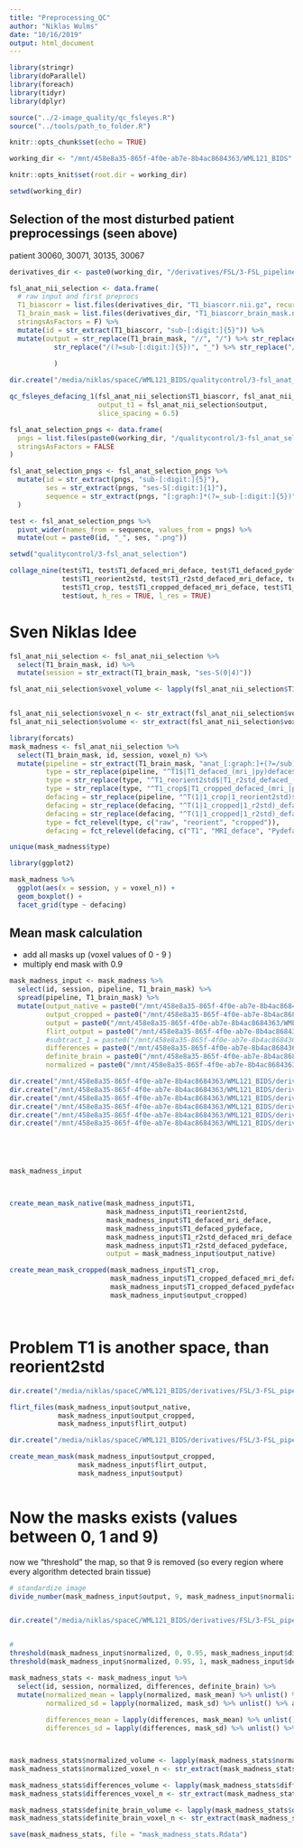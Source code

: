 ```yaml
---
title: "Preprocessing_QC"
author: "Niklas Wulms"
date: "10/16/2019"
output: html_document
---
```

```r
library(stringr)
library(doParallel)
library(foreach)
library(tidyr)
library(dplyr)

source("../2-image_quality/qc_fsleyes.R")
source("../tools/path_to_folder.R")

knitr::opts_chunk$set(echo = TRUE)

working_dir <- "/mnt/458e8a35-865f-4f0e-ab7e-8b4ac8684363/WML121_BIDS"

knitr::opts_knit$set(root.dir = working_dir)

setwd(working_dir)
```


## Selection of the most disturbed patient preprocessings (seen above)

patient 30060, 30071, 30135, 30067

```r

derivatives_dir <- paste0(working_dir, "/derivatives/FSL/3-FSL_pipeline/")

fsl_anat_nii_selection <- data.frame(
  # raw input and first preprocs
  T1_biascorr = list.files(derivatives_dir, "T1_biascorr.nii.gz", recursive = TRUE, full.names = TRUE),
  T1_brain_mask = list.files(derivatives_dir, "T1_biascorr_brain_mask.nii.gz", recursive = TRUE, full.names = TRUE),
  stringsAsFactors = F) %>%
  mutate(id = str_extract(T1_biascorr, "sub-[:digit:]{5}")) %>%
  mutate(output = str_replace(T1_brain_mask, "//", "/") %>% str_replace("derivatives/FSL/3-FSL_pipeline/", "qualitycontrol/3-fsl_anat_selection/") %>%
           str_replace("/(?=sub-[:digit:]{5})", "_") %>% str_replace("/(?=ses-S[:digit:]{1})", "_") %>% str_replace("/anat.anat/", "_") %>% str_replace("nii.gz", "png")
           
           )

```

```r
dir.create("/media/niklas/spaceC/WML121_BIDS/qualitycontrol/3-fsl_anat_selection")

qc_fsleyes_defacing_1(fsl_anat_nii_selection$T1_biascorr, fsl_anat_nii_selection$T1_brain_mask,
                      output_t1 = fsl_anat_nii_selection$output,
                      slice_spacing = 6.5)
```


```r
fsl_anat_selection_pngs <- data.frame(
  pngs = list.files(paste0(working_dir, "/qualitycontrol/3-fsl_anat_selection"), "png", recursive = TRUE, full.names = TRUE),
  stringsAsFactors = FALSE
)
```

```r
fsl_anat_selection_pngs <- fsl_anat_selection_pngs %>%
  mutate(id = str_extract(pngs, "sub-[:digit:]{5}"),
         ses = str_extract(pngs, "ses-S[:digit:]{1}"),
         sequence = str_extract(pngs, "[:graph:]*(?=_sub-[:digit:]{5})") %>% str_replace(paste0(working_dir, "/qualitycontrol/3-fsl_anat_selection/anat_"), "") %>% as.factor()
  )

test <- fsl_anat_selection_pngs %>%
  pivot_wider(names_from = sequence, values_from = pngs) %>%
  mutate(out = paste0(id, "_", ses, ".png"))
```


```r
setwd("qualitycontrol/3-fsl_anat_selection")

collage_nine(test$T1, test$T1_defaced_mri_deface, test$T1_defaced_pydeface,
             test$T1_reorient2std, test$T1_r2std_defaced_mri_deface, test$T1_r2std_defaced_pydeface,
             test$T1_crop, test$T1_cropped_defaced_mri_deface, test$T1_cropped_defaced_pydeface,
             test$out, h_res = TRUE, l_res = TRUE)
```


# Sven Niklas Idee

```r
fsl_anat_nii_selection <- fsl_anat_nii_selection %>%
  select(T1_brain_mask, id) %>%
  mutate(session = str_extract(T1_brain_mask, "ses-S(0|4)"))

fsl_anat_nii_selection$voxel_volume <- lapply(fsl_anat_nii_selection$T1_brain_mask, mask_volume)


fsl_anat_nii_selection$voxel_n <- str_extract(fsl_anat_nii_selection$voxel_volume, "^[:digit:]+(?= )") %>% as.numeric()
fsl_anat_nii_selection$volume <- str_extract(fsl_anat_nii_selection$voxel_volume, "(?<= )[:digit:]+\\.[:digit:]+") %>% as.numeric()

```


```r
library(forcats)
mask_madness <- fsl_anat_nii_selection %>%
  select(T1_brain_mask, id, session, voxel_n) %>%
  mutate(pipeline = str_extract(T1_brain_mask, "anat_[:graph:]+(?=/sub)") %>% str_replace("anat_", ""),
         type = str_replace(pipeline, "^T1$|T1_defaced_(mri_|py)deface$", "raw"),
         type = str_replace(type, "^T1_reorient2std$|T1_r2std_defaced_(mri_|py)deface$", "reorient"),
         type = str_replace(type, "^T1_crop$|T1_cropped_defaced_(mri_|py)deface$",  "cropped"),
         defacing = str_replace(pipeline, "^T(1|1_crop|1_reorient2std)$", "T1"),
         defacing = str_replace(defacing, "^T(1|1_cropped|1_r2std)_defaced_mri_deface$", "MRI_deface"),
         defacing = str_replace(defacing, "^T(1|1_cropped|1_r2std)_defaced_pydeface$", "Pydeface"),
         type = fct_relevel(type, c("raw", "reorient", "cropped")),
         defacing = fct_relevel(defacing, c("T1", "MRI_deface", "Pydeface"))) 

unique(mask_madness$type)
```



```r
library(ggplot2)

mask_madness %>%
  ggplot(aes(x = session, y = voxel_n)) +
  geom_boxplot() +
  facet_grid(type ~ defacing)
```

## Mean mask calculation

- add all masks up (voxel values of 0 - 9 )
- multiply end mask with 0.9


```r
mask_madness_input <- mask_madness %>% 
  select(id, session, pipeline, T1_brain_mask) %>%
  spread(pipeline, T1_brain_mask) %>%
  mutate(output_native = paste0("/mnt/458e8a35-865f-4f0e-ab7e-8b4ac8684363/WML121_BIDS/derivatives/FSL/3-FSL_pipeline//mean_masks/", id, "_", session, "_mean_mask_native.nii.gz"),
         output_cropped = paste0("/mnt/458e8a35-865f-4f0e-ab7e-8b4ac8684363/WML121_BIDS/derivatives/FSL/3-FSL_pipeline//mean_masks/", id, "_", session, "_mean_mask_cropped.nii.gz"),
         output = paste0("/mnt/458e8a35-865f-4f0e-ab7e-8b4ac8684363/WML121_BIDS/derivatives/FSL/3-FSL_pipeline//mean_masks/means/", id, "_", session, "_mean_mask_cropped.nii.gz"),
         flirt_output = paste0("/mnt/458e8a35-865f-4f0e-ab7e-8b4ac8684363/WML121_BIDS/derivatives/FSL/3-FSL_pipeline//mean_masks/flirt/", id, "_", session, "_mean_mask_flirt.nii.gz"),
         #subtract_1 = paste0("/mnt/458e8a35-865f-4f0e-ab7e-8b4ac8684363/WML121_BIDS/derivatives/FSL/3-FSL_pipeline//mean_masks/means_subtract_brain/", id, "_", session, "_mean_mask_subtract_brain.nii.gz"),
         differences = paste0("/mnt/458e8a35-865f-4f0e-ab7e-8b4ac8684363/WML121_BIDS/derivatives/FSL/3-FSL_pipeline//mean_masks/means_thresholded/", id, "_", session, "_mean_mask_diffs.nii.gz"),
         definite_brain = paste0("/mnt/458e8a35-865f-4f0e-ab7e-8b4ac8684363/WML121_BIDS/derivatives/FSL/3-FSL_pipeline//mean_masks/means_brain/", id, "_", session, "_definite_mask_brains.nii.gz"),
         normalized = paste0("/mnt/458e8a35-865f-4f0e-ab7e-8b4ac8684363/WML121_BIDS/derivatives/FSL/3-FSL_pipeline//mean_masks/means_normalized/", id, "_", session, "_normalized_mean_mask.nii.gz"))

dir.create("/mnt/458e8a35-865f-4f0e-ab7e-8b4ac8684363/WML121_BIDS/derivatives/FSL/3-FSL_pipeline//mean_masks/")
dir.create("/mnt/458e8a35-865f-4f0e-ab7e-8b4ac8684363/WML121_BIDS/derivatives/FSL/3-FSL_pipeline//mean_masks/flirt/")
dir.create("/mnt/458e8a35-865f-4f0e-ab7e-8b4ac8684363/WML121_BIDS/derivatives/FSL/3-FSL_pipeline//mean_masks/means_thresholded/")
dir.create("/mnt/458e8a35-865f-4f0e-ab7e-8b4ac8684363/WML121_BIDS/derivatives/FSL/3-FSL_pipeline//mean_masks/means_subtract_brain/")
dir.create("/mnt/458e8a35-865f-4f0e-ab7e-8b4ac8684363/WML121_BIDS/derivatives/FSL/3-FSL_pipeline//mean_masks/means_brain/")
dir.create("/mnt/458e8a35-865f-4f0e-ab7e-8b4ac8684363/WML121_BIDS/derivatives/FSL/3-FSL_pipeline//mean_masks/means_normalized/")





mask_madness_input



create_mean_mask_native(mask_madness_input$T1, 
                        mask_madness_input$T1_reorient2std, 
                        mask_madness_input$T1_defaced_mri_deface, 
                        mask_madness_input$T1_defaced_pydeface,
                        mask_madness_input$T1_r2std_defaced_mri_deface, 
                        mask_madness_input$T1_r2std_defaced_pydeface,
                        output = mask_madness_input$output_native)

create_mean_mask_cropped(mask_madness_input$T1_crop,
                         mask_madness_input$T1_cropped_defaced_mri_deface,
                         mask_madness_input$T1_cropped_defaced_pydeface,
                         mask_madness_input$output_cropped)




```

# Problem T1 is another space, than reorient2std
```r
dir.create("/media/niklas/spaceC/WML121_BIDS/derivatives/FSL/3-FSL_pipeline//mean_masks/flirt/")

flirt_files(mask_madness_input$output_native,
            mask_madness_input$output_cropped,
            mask_madness_input$flirt_output)
```

```r
dir.create("/media/niklas/spaceC/WML121_BIDS/derivatives/FSL/3-FSL_pipeline//mean_masks/means/")

create_mean_mask(mask_madness_input$output_cropped,
                 mask_madness_input$flirt_output,
                 mask_madness_input$output)



```

# Now the masks exists (values between 0, 1 and 9)

 now we "threshold" the map, so that 9 is removed (so every region where every algorithm detected brain tissue)

```r
# standardize image
divide_number(mask_madness_input$output, 9, mask_madness_input$normalized )


dir.create("/media/niklas/spaceC/WML121_BIDS/derivatives/FSL/3-FSL_pipeline//mean_masks/means_thresholded/")


# 
threshold(mask_madness_input$normalized, 0, 0.95, mask_madness_input$differences)
threshold(mask_madness_input$normalized, 0.95, 1, mask_madness_input$definite_brain)
```




```r
mask_madness_stats <- mask_madness_input %>%
  select(id, session, normalized, differences, definite_brain) %>%
  mutate(normalized_mean = lapply(normalized, mask_mean) %>% unlist() %>% as.numeric,
         normalized_sd = lapply(normalized, mask_sd) %>% unlist() %>% as.numeric,
         
         differences_mean = lapply(differences, mask_mean) %>% unlist() %>% as.numeric,
         differences_sd = lapply(differences, mask_sd) %>% unlist() %>% as.numeric)



mask_madness_stats$normalized_volume <- lapply(mask_madness_stats$normalized, mask_volume)
mask_madness_stats$normalized_voxel_n <- str_extract(mask_madness_stats$normalized_volume, "^[:digit:]+(?= )") %>% as.numeric()

mask_madness_stats$differences_volume <- lapply(mask_madness_stats$differences, mask_volume)
mask_madness_stats$differences_voxel_n <- str_extract(mask_madness_stats$differences_volume, "^[:digit:]+(?= )") %>% as.numeric()

mask_madness_stats$definite_brain_volume <- lapply(mask_madness_stats$definite_brain, mask_volume)
mask_madness_stats$definite_brain_voxel_n <- str_extract(mask_madness_stats$definite_brain_volume, "^[:digit:]+(?= )") %>% as.numeric()

save(mask_madness_stats, file = "mask_madness_stats.Rdata")

```



